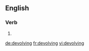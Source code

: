 ==English==

===Verb===
{{head|en|present participle}}

# {{present participle of|devolve|lang=en|nocat=1}}

[[de:devolving]]
[[fr:devolving]]
[[vi:devolving]]
